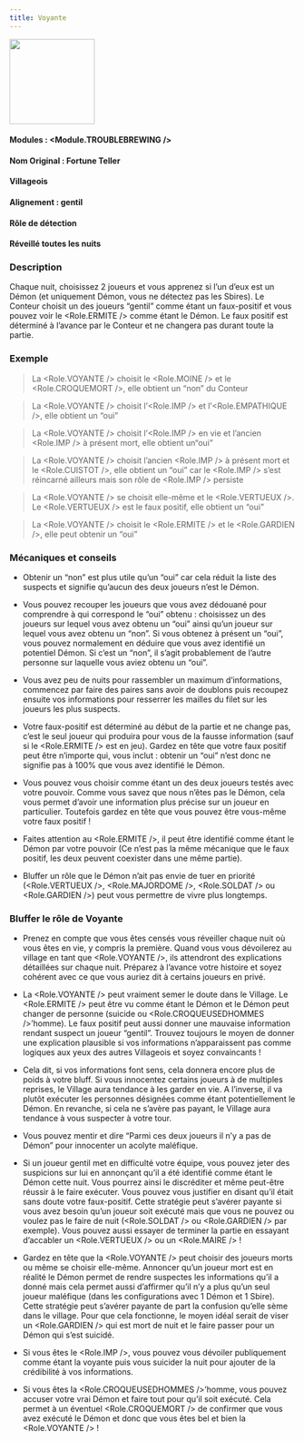 ```yaml
---
title: Voyante
---
```



<img src='/img/blood-on-the-clocktower/roles/voyante.png' height='150' />

#### Modules : <Module.TROUBLEBREWING />
#### Nom Original : Fortune Teller
#### Villageois
#### Alignement : gentil
#### Rôle de détection
#### Réveillé toutes les nuits

### Description
Chaque nuit, choisissez 2 joueurs et vous apprenez si l’un d’eux est un Démon (et uniquement Démon, vous ne détectez pas les Sbires).
Le Conteur choisit un des joueurs “gentil” comme étant un faux-positif et vous pouvez voir le <Role.ERMITE /> comme étant le Démon. Le faux positif est déterminé à l’avance par le Conteur et ne changera pas durant toute la partie.
 
### Exemple
> La <Role.VOYANTE /> choisit le <Role.MOINE /> et le <Role.CROQUEMORT />, elle obtient un “non” du Conteur

> La <Role.VOYANTE /> choisit l’<Role.IMP /> et l’<Role.EMPATHIQUE />, elle obtient un “oui”

> La <Role.VOYANTE /> choisit l’<Role.IMP /> en vie et l’ancien <Role.IMP /> à présent mort, elle obtient un“oui”

> La <Role.VOYANTE /> choisit l’ancien <Role.IMP /> à présent mort et le <Role.CUISTOT />, elle obtient un “oui” car le <Role.IMP /> s’est réincarné ailleurs mais son rôle de <Role.IMP /> persiste 

> La <Role.VOYANTE /> se choisit elle-même et le <Role.VERTUEUX />. Le <Role.VERTUEUX /> est le faux positif, elle obtient un “oui”

> La <Role.VOYANTE /> choisit le <Role.ERMITE /> et le <Role.GARDIEN />, elle peut obtenir un “oui”


### Mécaniques et conseils
- Obtenir un “non” est plus utile qu’un “oui” car cela réduit la liste des suspects et signifie qu’aucun des deux joueurs n’est le Démon.

- Vous pouvez recouper les joueurs que vous avez dédouané pour comprendre à qui correspond le “oui” obtenu : choisissez un des joueurs sur lequel vous avez obtenu un “oui” ainsi qu’un joueur sur lequel vous avez obtenu un “non”. Si vous obtenez à présent un “oui”, vous pouvez normalement en déduire que vous avez identifié un potentiel Démon. Si c’est un “non”, il s’agit probablement de l’autre personne sur laquelle vous aviez obtenu un “oui”.

- Vous avez peu de nuits pour rassembler un maximum d’informations, commencez par faire des paires sans avoir de doublons puis recoupez ensuite vos informations pour resserrer les mailles du filet sur les joueurs les plus suspects.

- Votre faux-positif est déterminé au début de la partie et ne change pas, c’est le seul joueur qui produira pour vous de la fausse information (sauf si le <Role.ERMITE /> est en jeu). Gardez en tête que votre faux positif peut être n’importe qui, vous inclut : obtenir un “oui” n’est donc ne signifie pas à 100% que vous avez identifié le Démon.

- Vous pouvez vous choisir comme étant un des deux joueurs testés avec votre pouvoir. Comme vous savez que nous n’êtes pas le Démon, cela vous permet d’avoir une information plus précise sur un joueur en particulier. Toutefois gardez en tête que vous pouvez être vous-même votre faux positif !

- Faites attention au <Role.ERMITE />, il peut être identifié comme étant le Démon par votre pouvoir (Ce n’est pas la même mécanique que le faux positif, les deux peuvent coexister dans une même partie).

- Bluffer un rôle que le Démon n’ait pas envie de tuer en priorité (<Role.VERTUEUX />, <Role.MAJORDOME />, <Role.SOLDAT /> ou <Role.GARDIEN />) peut vous permettre de vivre plus longtemps.
 
### Bluffer le rôle de Voyante

- Prenez en compte que vous êtes censés vous réveiller chaque nuit où vous êtes en vie, y compris la première. Quand vous vous dévoilerez au village en tant que <Role.VOYANTE />, ils attendront des explications détaillées sur chaque nuit. Préparez à l’avance votre histoire et soyez cohérent avec ce que vous auriez dit à certains joueurs en privé.

- La <Role.VOYANTE /> peut vraiment semer le doute dans le Village. Le <Role.ERMITE /> peut être vu comme étant le Démon et le Démon peut changer de personne (suicide ou <Role.CROQUEUSEDHOMMES />’homme). Le faux positif peut aussi donner une mauvaise information rendant suspect un joueur “gentil”. Trouvez toujours le moyen de donner une explication plausible si vos informations n’apparaissent pas comme logiques aux yeux des autres Villageois et soyez convaincants !

- Cela dit, si vos informations font sens, cela donnera encore plus de poids à votre bluff. Si vous innocentez certains joueurs à de multiples reprises, le Village aura tendance à les garder en vie. A l’inverse, il va plutôt exécuter les personnes désignées comme étant potentiellement le Démon. En revanche, si cela ne s’avère pas payant, le Village aura tendance à vous suspecter à votre tour.

- Vous pouvez mentir et dire “Parmi ces deux joueurs il n’y a pas de Démon” pour innocenter un acolyte maléfique.

- Si un joueur gentil met en difficulté votre équipe, vous pouvez jeter des suspicions sur lui en annonçant qu’il a été identifié comme étant le Démon cette nuit. Vous pourrez ainsi le discréditer et même peut-être réussir à le faire exécuter. Vous pouvez vous justifier en disant qu’il était sans doute votre faux-positif. Cette stratégie peut s’avérer payante si vous avez besoin qu’un joueur soit exécuté mais que vous ne pouvez ou voulez pas le faire de nuit (<Role.SOLDAT /> ou <Role.GARDIEN /> par exemple). Vous pouvez aussi essayer de terminer la partie en essayant d’accabler un <Role.VERTUEUX /> ou un <Role.MAIRE /> !

- Gardez en tête que la <Role.VOYANTE /> peut choisir des joueurs morts ou même se choisir elle-même. Annoncer qu’un joueur mort est en réalité le Démon permet de rendre suspectes les informations qu’il a donné mais cela permet aussi d’affirmer qu’il n’y a plus qu’un seul joueur maléfique (dans les configurations avec 1 Démon et 1 Sbire). Cette stratégie peut s’avérer payante de part la confusion qu’elle sème dans le village. Pour que cela fonctionne, le moyen idéal serait de viser un <Role.GARDIEN /> qui est mort de nuit et le faire passer pour un Démon qui s’est suicidé.

- Si vous êtes le <Role.IMP />, vous pouvez vous dévoiler publiquement comme étant la voyante puis vous suicider la nuit pour ajouter de la crédibilité à vos informations.

- Si vous êtes la <Role.CROQUEUSEDHOMMES />’homme, vous pouvez accuser votre vrai Démon et faire tout pour qu’il soit exécuté. Cela permet à un éventuel <Role.CROQUEMORT /> de confirmer que vous avez exécuté le Démon et donc que vous êtes bel et bien la <Role.VOYANTE /> !
